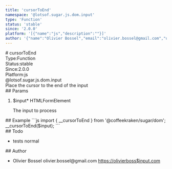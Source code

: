 ```yaml
---
title: 'cursorToEnd'
namespace: '@lotsof.sugar.js.dom.input'
type: 'Function'
status: 'stable'
since: '2.0.0'
platform: '[{"name":"js","description":""}]'
author: '{"name":"Olivier Bossel","email":"olivier.bossel@gmail.com","url":"https://olivierboss$input.com"}'
---
```

<div class="docmap-mdx">
# cursorToEnd
<div class="_metas">
<div class="_type"><span class="_type-label">Type:</span><span class="_type-value">Function</span></div>
<div class="_status"><span class="_status-label">Status:</span><span class="_status-value -stable">stable</span></div>
<div class="_since"><span class="_since-label">Since:</span><span class="_since-value">2.0.0</span></div>
<div class="_platform"><span class="_platform-label">Platform:</span><span class="_platform-value -js">js</span></div>
</div>
<div class="_namespace">@lotsof.sugar.js.dom.input</div>
<div class="_description">
Place the cursor to the end of the input
</div>
<div class="_params">
## Params
<ol class="_list">
<li class="_item">
<span class="_name">$input<span class="_required">*</span></span><span class="_default"></span> <span class="_type">HTMLFormElement</span>
<p class="_description">The input to process</p>
</li>
</ol>
</div>
<div class="_examples">
## Example
```js
import { __cursorToEnd } from '@coffeekraken/sugar/dom';
__cursorToEnd($input);
```
</div>
<div class="_todo">
## Todo
<ul class="_list">
<li class="_item">
<span class="_description">tests</span>
<span class="_priority -normal">normal</span>
</li>
</ul>
</div>
<div class="_author">
## Author
<ul class="_list">
<li class="_item">
<span class="_name">Olivier Bossel</span>
<span class="_email">olivier.bossel@gmail.com</span>
<a href="https://olivierboss$input.com" target="_blank" class="_url">https://olivierboss$input.com</a>
</li>
</ul>
</div>
</div>